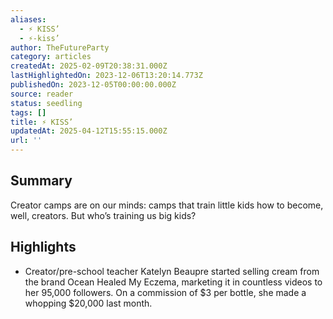 ```yaml
---
aliases:
  - ⚡ KISS’
  - ⚡-kiss’
author: TheFutureParty
category: articles
createdAt: 2025-02-09T20:38:31.000Z
lastHighlightedOn: 2023-12-06T13:20:14.773Z
publishedOn: 2023-12-05T00:00:00.000Z
source: reader
status: seedling
tags: []
title: ⚡ KISS’
updatedAt: 2025-04-12T15:55:15.000Z
url: ''
---
```

## Summary

Creator camps are on our minds: camps that train little kids how to become, well, creators. But who’s training us big kids?

## Highlights

- Creator/pre-school teacher Katelyn Beaupre started selling cream from the brand Ocean Healed My Eczema, marketing it in countless videos to her 95,000 followers. On a commission of $3 per bottle, she made a whopping $20,000 last month.
